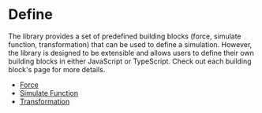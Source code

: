 
<Meta title="Define/Intro" />

# Define

The library provides a set of predefined building blocks (force, simulate function, transformation) that can be used to define a simulation. However, the library is designed to be extensible and allows users to define their own building blocks in either JavaScript or TypeScript. Check out each building block's page for more details.

- [Force](?path=/docs/define-force--docs)
- [Simulate Function](?path=/docs/define-simulate-function--docs)
- [Transformation](?path=/docs/define-transformation--docs)
